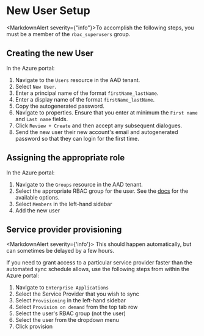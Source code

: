 
# New User Setup

<MarkdownAlert severity={"info"}>To accomplish the following steps, you must be a member of the `rbac_superusers` group.</MarkdownAlert>

## Creating the new User

In the Azure portal:

1. Navigate to the `Users` resource in the AAD tenant.
2. Select `New User`.
3. Enter a principal name of the format `firstName_lastName`.
4. Enter a display name of the format `firstName_lastName`.
5. Copy the autogenerated password.
6. Navigate to properties. Ensure that you enter at minimum the `First name` and `Last name` fields.
7. Click `Review + Create` and then accept any subsequent dialogues.
8. Send the new user their new account's email and autogenerated password so that they can login for the first time.

## Assigning the appropriate role

In the Azure portal:

1. Navigate to the `Groups` resource in the AAD tenant.
2. Select the appropriate RBAC group for the user. See the [docs](/engineering/concepts/access-control/roles) for the available options.
3. Select `Members` in the left-hand sidebar
4. Add the new user

## Service provider provisioning

<MarkdownAlert severity={'info'}> This should happen automatically, but can sometimes be delayed by a few hours. </MarkdownAlert>

If you need to grant access to a particular service provider faster than the automated sync schedule allows,
use the following steps from within the Azure portal:

1. Navigate to `Enterprise Applications`
2. Select the Service Provider that you wish to sync
3. Select `Provisioning` in the left-hand sidebar
4. Select `Provision on demand` from the top tab row
5. Select the user's RBAC group (not the user)
6. Select the user from the dropdown menu
7. Click provision

<ProvisionImage/>
